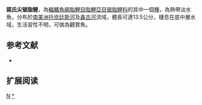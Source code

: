 {{Speciesbox 
| genus = Acnodon
| species = normani
| status = NE
| status_system = IUCN3.1
| authority =  [[Gosline|Gosline]], 1951
| synonyms = 
}}
'''諾氏尖锯脂鲤'''，為[[輻鰭魚綱|輻鰭魚綱]][[脂鯉目|脂鯉目]][[脂鯉亞目|脂鯉亞目]][[锯脂鲤科|锯脂鲤科]]的其中一個[[種|種]]，為熱帶淡水魚，分布於[[南美洲|南美洲]][[托坎廷斯河|托坎廷斯河]]及[[鑫古河|鑫古河]]流域，體長可達13.5公分，棲息在底中層水域，生活習性不明，可做為觀賞魚。

==参考文献==
{{refbegin}}
*{{FishBase_species|genus=Acnodon|species=normani|year=2015|month=3}}
{{refend}}

== 扩展阅读 ==
{{refbegin}}
{{wikispecies-inline|Acnodon normani|諾氏尖锯脂鲤}}
{{refend}}

{{Taxonbar|from=Q5809306}}

[[Category:觀賞魚|N]]
[[Category:尖锯脂鲤属|*]]


{{魚類小作品}}